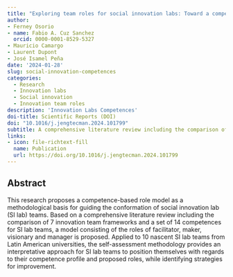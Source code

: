 ```yaml
---
title: "Exploring team roles for social innovation labs: Toward a competence-based role self-assessment approach"
author: 
- Ferney Osorio
- name: Fabio A. Cuz Sanchez
  orcid: 0000-0001-8529-5327
- Mauricio Camargo
- Laurent Dupont
- José Isamel Peña
date: '2024-01-28'
slug: social-innovation-competences
categories:
  - Research 
  - Innovation labs
  - Social innovation
  - Innovation team roles
description: 'Innovation Labs Competences'
doi-title: Scientific Reports (DOI)
doi: "10.1016/j.jengtecman.2024.101799"
subtitle: A comprehensive literature review including the comparison of 7 innovation team frameworks and a set of 14 competences for SI lab teams, a model consisting of the roles of facilitator, maker, visionary and manager is proposed.
links:
- icon: file-richtext-fill
  name: Publication
  url: https://doi.org/10.1016/j.jengtecman.2024.101799
---
```


## Abstract

This research proposes a competence-based role model as a methodological basis for guiding the conformation of social innovation lab (SI lab) teams. 
Based on a comprehensive literature review including the comparison of 7 innovation team frameworks and a set of 14 competences for SI lab teams, a model consisting of the roles of facilitator, maker, visionary and manager is proposed. Applied to 10 nascent SI lab teams from Latin American universities, the self-assessment methodology provides an interpretative approach for SI lab teams to position themselves with regards to their competence profile and proposed roles, while identifying strategies for improvement.